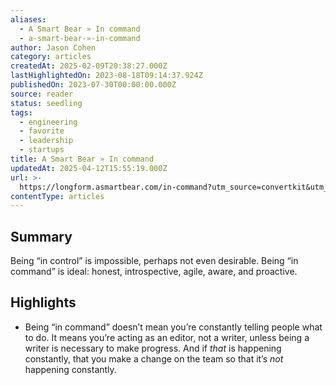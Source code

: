 ```yaml
---
aliases:
  - A Smart Bear » In command
  - a-smart-bear-»-in-command
author: Jason Cohen
category: articles
createdAt: 2025-02-09T20:38:27.000Z
lastHighlightedOn: 2023-08-18T09:14:37.924Z
publishedOn: 2023-07-30T00:00:00.000Z
source: reader
status: seedling
tags:
  - engineering
  - favorite
  - leadership
  - startups
title: A Smart Bear » In command
updatedAt: 2025-04-12T15:55:19.000Z
url: >-
  https://longform.asmartbear.com/in-command?utm_source=convertkit&utm_medium=email&utm_campaign=asmartbear_newsletter
contentType: articles
---
```

## Summary

Being “in control” is impossible, perhaps not even desirable. Being “in command” is ideal: honest, introspective, agile, aware, and proactive.

## Highlights

- Being “in command” doesn’t mean you’re constantly telling people what to do. It means you’re acting as an editor, not a writer, unless being a writer is necessary to make progress. And if _that_ is happening constantly, that you make a change on the team so that it’s _not_ happening constantly.
